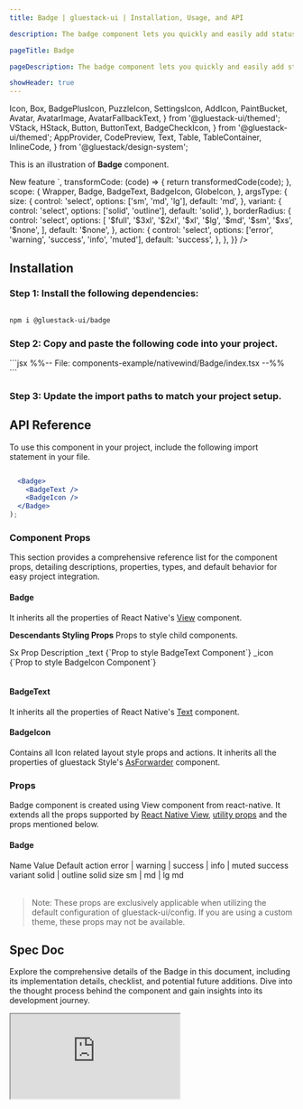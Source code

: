 ```yaml
---
title: Badge | gluestack-ui | Installation, Usage, and API

description: The badge component lets you quickly and easily add status indicators to your interface for improved usability. They are designed to be attention-grabbing and quickly convey important information.

pageTitle: Badge

pageDescription: The badge component lets you quickly and easily add status indicators to your interface for improved usability. They are designed to be attention-grabbing and quickly convey important information.

showHeader: true
---
```



<Meta title="with-nativewind/components/Data Display/Badge" />

  Icon,
  Box,
  BadgePlusIcon,
  PuzzleIcon,
  SettingsIcon,
  AddIcon,
  PaintBucket,
  Avatar,
  AvatarImage,
  AvatarFallbackText,
} from '@gluestack-ui/themed';
  VStack,
  HStack,
  Button,
  ButtonText,
  BadgeCheckIcon,
} from '@gluestack-ui/themed';
  AppProvider,
  CodePreview,
  Text,
  Table,
  TableContainer,
  InlineCode,
} from '@gluestack/design-system';

This is an illustration of **Badge** component.

<Wrapper>
  <CodePreview
    metaData={{
      code: `
<Badge {...props}>
  <BadgeText>New feature</BadgeText>
  <BadgeIcon as={GlobeIcon} ml='$2' />
</Badge>
`,
      transformCode: (code) => {
        return transformedCode(code);
      },
      scope: {
        Wrapper,
        Badge,
        BadgeText,
        BadgeIcon,
        GlobeIcon,
      },
      argsType: {
        size: {
          control: 'select',
          options: ['sm', 'md', 'lg'],
          default: 'md',
        },
        variant: {
          control: 'select',
          options: ['solid', 'outline'],
          default: 'solid',
        },
        borderRadius: {
          control: 'select',
          options: [
            '$full',
            '$3xl',
            '$2xl',
            '$xl',
            '$lg',
            '$md',
            '$sm',
            '$xs',
            '$none',
          ],
          default: '$none',
        },
        action: {
          control: 'select',
          options: ['error', 'warning', 'success', 'info', 'muted'],
          default: 'success',
        },
      },
    }}
  />
</Wrapper>

<br />

## Installation

### Step 1: Install the following dependencies:

```bash

npm i @gluestack-ui/badge

```

### Step 2: Copy and paste the following code into your project.

<CollapsibleCode>
  ```jsx %%-- File: components-example/nativewind/Badge/index.tsx --%% ```
</CollapsibleCode>

### Step 3: Update the import paths to match your project setup.

## API Reference

To use this component in your project, include the following import statement in your file.

```jsx
```

```jsx
  <Badge>
    <BadgeText />
    <BadgeIcon />
  </Badge>
);
```

### Component Props

This section provides a comprehensive reference list for the component props, detailing descriptions, properties, types, and default behavior for easy project integration.

#### Badge

It inherits all the properties of React Native's [View](https://reactnative.dev/docs/view) component.

**Descendants Styling Props**
Props to style child components.

<Wrapper>
  <TableContainer>
    <Table>
      <Table.THead>
        <Table.TR>
          <Table.TH>
            <Table.TText>Sx Prop</Table.TText>
          </Table.TH>
          <Table.TH>
            <Table.TText>Description</Table.TText>
          </Table.TH>
        </Table.TR>
      </Table.THead>
      <Table.TBody>
        <Table.TR>
          <Table.TD>
            <Table.TText>
              <InlineCode>_text</InlineCode>
            </Table.TText>
          </Table.TD>
          <Table.TD>
            <Table.TText>{`Prop to style BadgeText Component`}</Table.TText>
          </Table.TD>
        </Table.TR>
        <Table.TR>
          <Table.TD>
            <Table.TText>
              <InlineCode>_icon</InlineCode>
            </Table.TText>
          </Table.TD>
          <Table.TD>
            <Table.TText>{`Prop to style BadgeIcon Component`}</Table.TText>
          </Table.TD>
        </Table.TR>
      </Table.TBody>
    </Table>
  </TableContainer>
</Wrapper>

#### BadgeText

It inherits all the properties of React Native's [Text](https://reactnative.dev/docs/text) component.

#### BadgeIcon

Contains all Icon related layout style props and actions. It inherits all the properties of gluestack Style's [AsForwarder](/style/docs/api/as-forwarder) component.

### Props

Badge component is created using View component from react-native. It extends all the props supported by [React Native View](https://reactnative.dev/docs/view#props), [utility props](/ui/docs/styling/utility-and-sx-props) and the props mentioned below.

#### Badge

<Wrapper>
  <TableContainer>
    <Table>
      <Table.THead>
        <Table.TR>
          <Table.TH>
            <Table.TText>Name</Table.TText>
          </Table.TH>
          <Table.TH>
            <Table.TText>Value</Table.TText>
          </Table.TH>
          <Table.TH>
            <Table.TText>Default</Table.TText>
          </Table.TH>
        </Table.TR>
      </Table.THead>
      <Table.TBody>
        <Table.TR>
          <Table.TD>
            <Table.TText>
              <InlineCode>action</InlineCode>
            </Table.TText>
          </Table.TD>
          <Table.TD>
            <Table.TText>error | warning | success | info | muted</Table.TText>
          </Table.TD>
          <Table.TD>
            <Table.TText>success</Table.TText>
          </Table.TD>
        </Table.TR>
        <Table.TR>
          <Table.TD>
            <Table.TText>
              <InlineCode>variant</InlineCode>
            </Table.TText>
          </Table.TD>
          <Table.TD>
            <Table.TText>solid | outline</Table.TText>
          </Table.TD>
          <Table.TD>
            <Table.TText>solid</Table.TText>
          </Table.TD>
        </Table.TR>
        <Table.TR>
          <Table.TD>
            <Table.TText>
              <InlineCode>size</InlineCode>
            </Table.TText>
          </Table.TD>
          <Table.TD>
            <Table.TText>sm | md | lg</Table.TText>
          </Table.TD>
          <Table.TD>
            <Table.TText>md</Table.TText>
          </Table.TD>
        </Table.TR>
      </Table.TBody>
    </Table>
  </TableContainer>
</Wrapper>

> Note: These props are exclusively applicable when utilizing the default configuration of gluestack-ui/config. If you are using a custom theme, these props may not be available.

## Spec Doc

Explore the comprehensive details of the Badge in this document, including its implementation details, checklist, and potential future additions. Dive into the thought process behind the component and gain insights into its development journey.

<iframe
  style={{
    borderRadius: '8px',
    border: ' 1px solid rgba(0, 0, 0, 0.1)',
    aspectRatio: 736 / 585,
  }}
  src="https://www.figma.com/embed?embed_host=share&url=https%3A%2F%2Fwww.figma.com%2Fproto%2FNcXOxqKbdnGsLQNex3H76u%2F%25C2%25A0%25F0%259F%2593%259Agluestack-UI-handbook%3Ftype%3Ddesign%26node-id%3D6030-27780%26t%3DdmNaOHvCSb4QGYGL-1%26scaling%3Dscale-down%26page-id%3D6030%253A25864%26starting-point-node-id%3D6030%253A27780%26mode%3Ddesign"
  allowFullScreen
/>

<!--

### Advanced

We provide in-depth information on how to customize and extend the component's functionality to meet your needs. Below, we describe how to modify the component to suit your requirements.

### Customizing the Badge

For customizing the Badge, you have to map styled view to Badge You can refer [gluestack.io/style](/style) on how to use styled components.

#### Usage

Default styling of the component can be found in the `components/badge` file. For reference, you can view the [source code](https://github.com/gluestack/gluestack-ui/blob/main/packages/themed/src/components/Badge) of the styled `Badge` component.

```jsx
// import the styles

// mapping the Badge to root component and compounding the Text and Icon components
const Badge = Root;
BadgeText = Text;
BadgeIcon = Icon;

// Using the badge component
  <Badge>
    <BadgeText></BadgeText>
    <BadgeIcon></BadgeIcon>
  </Badge>
);
```
-->
